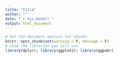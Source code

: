 ```yaml
---
title: "Title"
author: ""
date: "`r Sys.Date()`"
output: html_document
---
```


```r
# Set the document options for chunks
knitr::opts_chunk$set(warning = F, message = F)
# Load the libraries you will use
library(dplyr); library(ggplot2); library(ggpubr)
```

